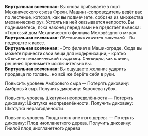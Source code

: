 {{Диалог Начало}}
:'''Виртуальная вселенная:''' Вы снова прибываете в порт Механического союза Фреон. Машина-сопроводитель ведёт вас по лестнице, которая, как вы подмечаете, собрана из множества механических рук. Устоять на ней оказывается непросто. Вы поднимаетесь, пока наконец перед вами не предстаёт вывеска: «Торговый дом Механического филиала Межзвёздного мира».
:'''Виртуальная вселенная:''' Обстановка кажется знакомой... Вы подходите к кассе.
:'''Виртуальная вселенная:''' - Это филиал в Машинограде. Сюда вы можете принести свои вещи для модернизации, - кратко объясняет механический продавец. Очевидно, как клиент, решения принимаете исключительно вы.
:'''Виртуальная вселенная:''' Вы ощущаете желание ударить продавца по голове... но всё же берёте себя в руки.
:{{Диалог|Звезда}} Повысить уровень Амбрового сыра &mdash; Потерять диковину: Амбровый сыр. Получить диковину: Королева губок.
:{{Диалог|Звезда}} Повысить уровень Шкатулки неопределённости &mdash; Потерять диковину: Шкатулка неопределённости. Получить диковину: Шкатулка неразгаданности.
:{{Диалог|Звезда}} Повысить уровень Плода инопланетного дерева &mdash; Потерять диковину: Плод инопланетного дерева. Получить диковину: Гнилой плод инопланетного дерева
{{Диалог Конец}}